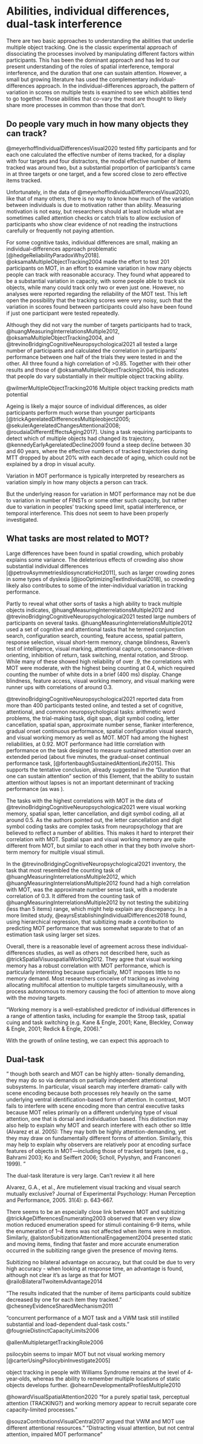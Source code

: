 # Abilities, individual differences, dual-task interference {#abilities}

There are two basic approaches to understanding the abilities that underlie multiple object tracking. One is the classic experimental approach of dissociating the processes involved by manipulating different factors within participants. This has been the dominant approach and has led to our present understanding of the roles of spatial interference, temporal interference, and the duration that one can sustain attention. However, a small but growing literature has used the complementary individual-differences approach. In the individual-differences approach, the pattern of variation in scores on multiple tests is examined to see which abilities tend to go together. Those abilities that co-vary the most are thought to likely share more processes in common than those that don't.

## Do people vary much in how many objects they can track?

@meyerhoffIndividualDifferencesVisual2020 tested fifty participants and for each one calculated the effective number of items tracked, for a display with four targets and four distractors, the modal effective number of items tracked was around two, but a substantial proportion of participants's came in at three targets or one target, and a few scored close to zero effective items tracked. 

Unfortunately, in the data of @meyerhoffIndividualDifferencesVisual2020, like that of many others, there is no way to know how much of the variation between individuals is due to motivation rather than ability. Measuring motivation is not easy, but researchers should at least include what are sometimes called attention checks or catch trials to allow exclusion of participants who show clear evidence of not reading the instructions carefully or frequently not paying attention.


For some cognitive tasks, individual differences are small, making an individual-differences approach problematic [@hedgeReliabilityParadoxWhy2018]. @oksamaMultipleObjectTracking2004 made the effort to test 201 participants on MOT, in an effort to examine variation in how many objects people can track with reasonable accuracy. They found what appeared to be a substantial variation in capacity, with some people able to track six objects, while many could track only two or even just one. However, no analyses were reported regarding the reliability of the MOT test. This left open the possibility that the tracking scores were very noisy, such that the variation in scores found between participants could also have been found if just one participant were tested repeatedly.

<!--One way to have assessed reliability would have been to test each participant two times, to exmaine whether individuals would achieve similar scores in the two instances. For any given test, it is possible that a test is instead very noisy, such that at an extreme the variation in scores found between participants would also be found if just one participant were tested repeatedly.  MOT, visuospatial short-term memory, verbal working memory, and attention switching, and calculated the correlation of performance for each pair of tasks.  For what it's worth, th-->

Although they did not vary the number of targets participants had to track, @huangMeasuringInterrelationsMultiple2012, @oksamaMultipleObjectTracking2004, and @trevinoBridgingCognitiveNeuropsychological2021 all tested a large number of participants and calculated the correlation in participants' performance between one half of the trials they were tested in and the other. All three found a high correlation of >0.85.  Together with their other results and those of @oksamaMultipleObjectTracking2004, this indicates that people do vary substantially in their multiple object tracking ability. 

@wilmerMultipleObjectTracking2016 Multiple object tracking predicts math potential

Ageing is likely a major source of individual differences, as older participants perform much worse than younger participants [@trickAgerelatedDifferencesMultipleobject2005; @sekulerAgerelatedChangesAttentional2008; @roudaiaDifferentEffectsAging2017]. Using a task requiring participants to detect which of multiple objects had changed its trajectory, @kennedyEarlyAgerelatedDecline2009 found a steep decline between 30 and 60 years, where the effective numbers of tracked trajectories during MTT dropped by about 20% with each decade of aging, which could not be explained by a drop in visual acuity. 


Variation in MOT performance is typically interpreted by researchers as variation simply in how many objects a person can track. 

But the underlying reason for variation in MOT performance may not be due to variation in number of FINSTs or some other such capacity, but rather due to variation in peoples' tracking speed limit, spatial interference, or temporal interference. This does not seem to have been properly investigated.

## What tasks are most related to MOT? 

 Large differences have been found in spatial crowding, which probably explains some variance. 
The deleterious effects of crowding also show substantial individual differences [@petrovAsymmetriesIdiosyncraticHot2011], such as larger crowding zones in some types of dyslexia [@jooOptimizingTextIndividual2018], so crowding likely also contributes to some of the inter-individual variation in tracking performance.

Partly to reveal what other sorts of tasks a high ability to track multiple objects indicates, @huangMeasuringInterrelationsMultiple2012 and @trevinoBridgingCognitiveNeuropsychological2021 tested large numbers of participants on several tasks. @huangMeasuringInterrelationsMultiple2012 used a set of cognitive and attentional tasks that he termed conjunction search, configuration search, counting, feature access, spatial pattern, response selection, visual short-term memory, change blindness, Raven's test of intelligence, visual marking, attentional capture, consonance-driven orienting, inhibition of return, task switching, mental rotation, and Stroop. While many of these showed high reliability of over .9, the correlations with MOT were moderate, with the highest being counting at 0.4, which required counting the number of white dots in a brief (400 ms) display. Change blindness, feature access, visual working memory, and visual marking were runner ups with correlations of around 0.3.
<!-- @huangMeasuringInterrelationsMultiple2012 "For each variable, reliability was estimated by calculating the split-half (odd-even) correlations and the Spearman-Brown formula was used for adjustment. All of the 17 paradigms met the minimum reliability of 0.7."  So I guess these are not raw correlations he reports from then on -->

@trevinoBridgingCognitiveNeuropsychological2021 reported data from more than 400 participants tested online, and tested a set of cognitive, attentional, and common neuropsychological tasks: arithmetic word problems, the trial-making task, digit span, digit symbol coding, letter cancellation, spatial span, approximate number sense, flanker interference, gradual onset continuous performance, spatial configuration visual search, and visual working memory as well as MOT. MOT had among the highest reliabilities, at 0.92. MOT performance had  little correlation with performance on the task designed to measure sustained attention over an extended period (about five minutes, the gradual-onset continual performance task, [@fortenbaughSustainedAttentionLife2015]. This supports the tentative conclusion, already suggested in the "Duration that one can sustain attention" section of this Element, that the ability to sustain attention without lapses is not an important determinant of tracking performance (as was ).

The tasks with the highest correlations with MOT in the data of @trevinoBridgingCognitiveNeuropsychological2021 were visual working memory, spatial span, letter cancellation, and digit symbol coding, all at around 0.5. As the authors pointed out, the letter cancellation and digit symbol coding tasks are complex tasks from neuropsychology that are believed to reflect a number of abilities. This makes it hard to interpret their correlation with MOT. Spatial span and visual working memory are quite different from MOT, but similar to each other in that they both involve short-term memory for multiple visual stimuli.

In the @trevinoBridgingCognitiveNeuropsychological2021 inventory, the task that most resembled the counting task of @huangMeasuringInterrelationsMultiple2012, which @huangMeasuringInterrelationsMultiple2012 found had a high correlation with MOT, was the approximate number sense task, with a moderate correlation of 0.3. It differed from the counting task of @huangMeasuringInterrelationsMultiple2012 by not testing the subitizing (less than 5 items) range, which might help explain any discrepancy. In a more limited study, @eayrsEstablishingIndividualDifferences2018 found, using hierarchical regression, that subitizing made a contribution to predicting MOT performance that was somewhat separate to that of an estimation task using larger set sizes. <!-- change blindness, load-induced blindness and multiple object tracking, MOT split-half reliability of .87 -->

Overall, there is a reasonable level of agreement across these individual-differences studies, as well as others not described here, such as @trickSpatialVisuospatialWorking2012. They agree that visual working memory has a robust correlation with MOT performance, which is particularly interesting because superficially, MOT imposes little to no memory demand. Most researchers conceive of tracking as involving allocating multifocal attention to multiple targets simultaneously, with a process autonomous to memory causing the foci of attention to move along with the moving targets. 

"Working memory is a well-established predictor of individual differences in a range of attention tasks, including for example the Stroop task, spatial cuing and task switching (e.g. Kane & Engle, 2001; Kane, Bleckley, Conway & Engle, 2001; Redick & Engle, 2006)."

<!--In Huang et al.’s study, the correlation between MOT and VWM was .30, the correlation between (configuration) search and MOT was .30, and the correlation between search and VWM was .23. In our data, however, MOT and VWM were much more closely correlated with each other (.51)-->

 With the growth of online testing, we can expect this approach to  

## Dual-task

" though both search and MOT can be highly atten- tionally demanding, they may do so via demands on partially independent attentional subsystems. In particular, visual search may interfere dramati- cally with scene encoding because both processes rely heavily on the same underlying ventral identification-based form of attention. In contrast, MOT fails to interfere with scene encoding more than central executive tasks because MOT relies primarily on a different underlying type of visual attention, one that is dorsal and individuation based. This distinction may also help to explain why MOT and search interfere with each other so little (Alvarez et al. 2005): They may both be highly attention-demanding, yet they may draw on fundamentally different forms of attention. Similarly, this may help to explain why observers are relatively poor at encoding surface features of objects in MOT—including those of tracked targets (see, e.g., Bahrami 2003; Ko and Seiffert 2006; Scholl, Pylyshyn, and Franconeri 1999). "

The dual-task literature is very large. Can't review it all here

Alvarez, G.A., et al., Are mutielement visual tracking and visual search mutually exclusive? Journal of Experimental Psychology: Human Perception and Performance, 2005. 31(4): p. 643-667.

There seems to be an especially close link between MOT and subitizing
@trickAgeDifferencesEnumerating2003 observed that even very slow motion reduced
enumeration speed for stimuli containing 6–9 items, while
the enumeration of 1–4 items was not affected when items
were in motion. Similarly, @alstonSubitizationAttentionalEngagement2004
presented static and moving items, finding that faster and
more accurate enumeration occurred in the subitizing range
given the presence of moving items.

Subitizing no bilateral advantage on accuracy, but that could be due to very high accuracy - when looking at response time, an advantage is found, although not clear it's as large as that for MOT @railoBilateralTwoitemAdvantage2014

"The results indicated that the number of items participants could subitize decreased by one for each item they tracked." @chesneyEvidenceSharedMechanism2011

 "concurrent performance of a MOT task and a VWM task still instilled substantial and load-dependent dual-task costs. " @fougnieDistinctCapacityLimits2006

@allenMultipletargetTrackingRole2006

psilocybin seems to impair MOT but not visual working memory [@carterUsingPsilocybinInvestigate2005] 

object tracking in people with Williams Syndrome remains at the level of 4‐year‐olds, whereas the ability to remember multiple locations of static objects develops further. @ohearnDevelopmentalProfilesMultiple2010 


@howardVisualSpatialAttention2020 "for a purely spatial task, perceptual attention (TRACKING?) and working memory appear to recruit separate core capacity-limited processes."

@souzaContributionsVisualCentral2017 argued that VWM and MOT use different attentional resources." "Distracting visual attention, but not central attention, impaired MOT performance"

